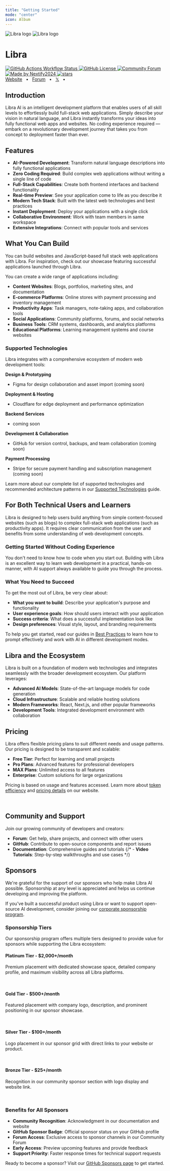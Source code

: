 ```yaml
---
title: "Getting Started"
mode: "center"
icon: Album
---
```



<div className="flex flex-col items-stretch text-center">
    <div style={{height:"170px"}}>

<img  className="block dark:hidden mx-auto my-0! h-full" alt="Libra logo" src="/logo.svg"  />
<img  className="hidden dark:block mx-auto my-0! h-full" alt="Libra logo" src="/logo-dark.svg"  />
    </div>
    <h1 className="text-3xl font-bold">Libra</h1>
    <p className="mt-2 mb-1"></p>
    <div  className="flex flex-row flex-wrap justify-center gap-1 py-2">
        <a className="border-none" href="https://github.com/saasfly/saasfly/actions/workflows/check.yml">
            <img className="h-[20px] m-0!" src="https://img.shields.io/github/actions/workflow/status/saasfly/saasfly/ci.yml?label=ci" alt="GitHub Actions Workflow Status" />
        </a>
        <a className="border-none" href="https://github.com/saasfly/saasfly/blob/main/LICENSE">
            <img className="h-[20px] m-0!" src="https://img.shields.io/badge/License-AGPL-green.svg" alt="GitHub License" />
        </a>
        <a className="border-none" href="https://forum.libra.dev">
            <img className="h-[20px] m-0!" src="https://img.shields.io/badge/Community-Forum-7b8dcd" alt="Community Forum" />
        </a>
        <a className="border-none" href="https://x.com/nextify2024">
            <img className="h-[20px] m-0!" src="https://img.shields.io/badge/made_by-nextify2024-blue?color=FF782B&link=https://x.com/nextify2024" alt="Made by Nextify2024" />
        </a>
        <a className="border-none" href="https://github.com/saasfly/libra" rel="nofollow">
            <img  className="h-[20px] m-0!" src="https://img.shields.io/github/stars/saasfly/saasfly" alt="stars" />
        </a>
    </div>
    <div className="flex flex-row justify-center gap-1">
        <a href="https://libra.dev">Website</a>
        <span>&nbsp;&nbsp;•&nbsp;&nbsp;</span>
        <a href="https://forum.libra.dev">Forum</a>
        <span>&nbsp;&nbsp;•&nbsp;&nbsp;</span>
        <a href="https://twitter.com/nextify2024">𝕏</a>
        <span>&nbsp;&nbsp;•&nbsp;&nbsp;</span>
        <br />
    </div>
</div>

## Introduction

Libra AI is an intelligent development platform that enables users of all skill levels to effortlessly build full-stack web applications.
Simply describe your vision in natural language, and Libra instantly transforms your ideas into fully functional web apps and websites.
No coding experience required — embark on a revolutionary development journey that takes you from concept to deployment faster than ever.

## Features

- **AI-Powered Development**: Transform natural language descriptions into fully functional applications
- **Zero Coding Required**: Build complex web applications without writing a single line of code
- **Full-Stack Capabilities**: Create both frontend interfaces and backend functionality
- **Real-time Preview**: See your application come to life as you describe it
- **Modern Tech Stack**: Built with the latest web technologies and best practices
- **Instant Deployment**: Deploy your applications with a single click
- **Collaborative Environment**: Work with team members in same workspace
- **Extensive Integrations**: Connect with popular tools and services

## What You Can Build

You can build websites and JavaScript-based full stack web applications with Libra. For inspiration, check out our showcase featuring successful applications launched through Libra.

You can create a wide range of applications including:

- **Content Websites**: Blogs, portfolios, marketing sites, and documentation
- **E-commerce Platforms**: Online stores with payment processing and inventory management
- **Productivity Apps**: Task managers, note-taking apps, and collaboration tools
- **Social Applications**: Community platforms, forums, and social networks
- **Business Tools**: CRM systems, dashboards, and analytics platforms
- **Educational Platforms**: Learning management systems and course websites

### Supported Technologies

Libra integrates with a comprehensive ecosystem of modern web development tools:

**Design & Prototyping**
- Figma for design collaboration and asset import (coming soon)

**Deployment & Hosting**
- Cloudflare for edge deployment and performance optimization

**Backend Services**
- coming soon

**Development & Collaboration**
- GitHub for version control, backups, and team collaboration (coming soon)

**Payment Processing**
- Stripe for secure payment handling and subscription management (coming soon)

Learn more about our complete list of supported technologies and recommended architecture patterns in our [Supported Technologies](/docs/technologies) guide.

## For Both Technical Users and Learners

Libra is designed to help users build anything from simple content-focused websites (such as blogs) to complex full-stack web applications (such as productivity apps). It requires clear communication from the user and benefits from some understanding of web development concepts.

### Getting Started Without Coding Experience

You don't need to know how to code when you start out. Building with Libra is an excellent way to learn web development in a practical, hands-on manner, with AI support always available to guide you through the process.

### What You Need to Succeed

To get the most out of Libra, be very clear about:

- **What you want to build**: Describe your application's purpose and functionality
- **User experience goals**: How should users interact with your application
- **Success criteria**: What does a successful implementation look like
- **Design preferences**: Visual style, layout, and branding requirements

To help you get started, read our guides in [Best Practices](/docs/best-practices) to learn how to prompt effectively and work with AI in different development modes.

## Libra and the Ecosystem

Libra is built on a foundation of modern web technologies and integrates seamlessly with the broader development ecosystem. Our platform leverages:

- **Advanced AI Models**: State-of-the-art language models for code generation
- **Cloud Infrastructure**: Scalable and reliable hosting solutions
- **Modern Frameworks**: React, Next.js, and other popular frameworks
- **Development Tools**: Integrated development environment with  collaboration

## Pricing

Libra offers flexible pricing plans to suit different needs and usage patterns. Our pricing is designed to be transparent and scalable:

- **Free Tier**: Perfect for learning and small projects
- **Pro Plans**: Advanced features for professional developers
- **MAX Plans**: Unlimited access to all features
- **Enterprise**: Custom solutions for large organizations

Pricing is based on usage and features accessed. Learn more about [token efficiency](/docs/tokens) and [pricing details](/pricing) on our website.

<br/>

## Community and Support

Join our growing community of developers and creators:

- **Forum**: Get help, share projects, and connect with other users
- **GitHub**: Contribute to open-source components and report issues
- **Documentation**: Comprehensive guides and tutorials
{/* - **Video Tutorials**: Step-by-step walkthroughs and use cases */}

## Sponsors

We're grateful for the support of our sponsors who help make Libra AI possible. Sponsorship at any level is appreciated and helps us continue developing and improving the platform.

If you've built a successful product using Libra or want to support open-source AI development, consider joining our [corporate sponsorship program](https://github.com/sponsors/saasfly).

### Sponsorship Tiers

Our sponsorship program offers multiple tiers designed to provide value for sponsors while supporting the Libra ecosystem:

#### Platinum Tier - $2,000+/month
Premium placement with dedicated showcase space, detailed company profile, and maximum visibility across all Libra platforms.

<Platinum locale="en" />

<br/>

#### Gold Tier - $500+/month
Featured placement with company logo, description, and prominent positioning in our sponsor showcase.

<Gold locale="en" />

<br/>

#### Silver Tier - $100+/month
Logo placement in our sponsor grid with direct links to your website or product.

<Silver locale="en" />

<br/>

#### Bronze Tier - $25+/month
Recognition in our community sponsor section with logo display and website link.

<Bronze locale="en" />

<br/>

### Benefits for All Sponsors

- **Community Recognition**: Acknowledgment in our documentation and website
- **GitHub Sponsor Badge**: Official sponsor status on your GitHub profile
- **Forum Access**: Exclusive access to sponsor channels in our Community Forum
- **Early Access**: Preview upcoming features and provide feedback
- **Support Priority**: Faster response times for technical support requests

Ready to become a sponsor? Visit our [GitHub Sponsors page](https://github.com/sponsors/saasfly) to get started.